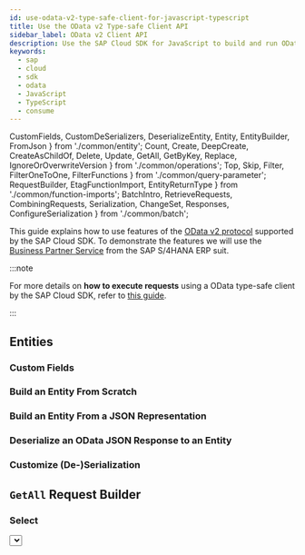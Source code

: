 ```yaml
---
id: use-odata-v2-type-safe-client-for-javascript-typescript
title: Use the OData v2 Type-safe Client API
sidebar_label: OData v2 Client API
description: Use the SAP Cloud SDK for JavaScript to build and run OData v2 requests in a type-safe way.
keywords:
  - sap
  - cloud
  - sdk
  - odata
  - JavaScript
  - TypeScript
  - consume
---
```


  CustomFields,
  CustomDeSerializers,
  DeserializeEntity,
  Entity,
  EntityBuilder,
  FromJson
} from './common/entity';
  Count,
  Create,
  DeepCreate,
  CreateAsChildOf,
  Delete,
  Update,
  GetAll,
  GetByKey,
  Replace,
  IgnoreOrOverwriteVersion
} from './common/operations';
  Top,
  Skip,
  Filter,
  FilterOneToOne,
  FilterFunctions
} from './common/query-parameter';
  RequestBuilder,
  EtagFunctionImport,
  EntityReturnType
} from './common/function-imports';
  BatchIntro,
  RetrieveRequests,
  CombiningRequests,
  Serialization,
  ChangeSet,
  Responses,
  ConfigureSerialization
} from './common/batch';

This guide explains how to use features of the [OData v2 protocol](https://www.odata.org/documentation/odata-version-2-0/) supported by the SAP Cloud SDK.
To demonstrate the features we will use the [Business Partner Service](https://api.sap.com/api/API_BUSINESS_PARTNER/resource) from the SAP S/4HANA ERP suit.

:::note

For more details on **how to execute requests** using a OData type-safe client by the SAP Cloud SDK, refer to [this guide](./execute-odata-request).

:::

## Entities

<Entity />

### Custom Fields

<CustomFields />

### Build an Entity From Scratch

<EntityBuilder />

### Build an Entity From a JSON Representation

<FromJson />

### Deserialize an OData JSON Response to an Entity

<DeserializeEntity />

### Customize (De-)Serialization

<CustomDeSerializers />

## `GetAll` Request Builder

<GetAll />

### Select

<Select />

### Filter

<Filter />

#### Filter on One-to-One Navigation Properties

<FilterOneToOne />

#### More Filter Expressions

More advanced filter expressions can be found [here](#available-filter-expressions).

### Skip

<Skip />

### Top

<Top />

### Count

<Count />

## `GetByKey` Request Builder

<GetByKey />

## Create Request Builder

<Create />

### Deep Create

<DeepCreate />

### Create as Child Of

<CreateAsChildOf />

## Update Request Builder

<Update />

### Replace the Entity

<Replace />

## Delete Request Builder

<Delete />

## Handling of ETags

<ETag />

### Ignore or Overwrite the Version Identifier

<IgnoreOrOverwriteVersion />

## Handling of Cross-Site Request Forgery Tokens

<Csrf />

## Skip `CSRF` Token Handling

<SkipCsrf />
<SkipCsrfExample />

## Available Filter Expressions

### Filter Functions

<FilterFunctions />

## Function Imports

### Request Builder

<RequestBuilder />

<EntityReturnType />

### Setting ETag

<EtagFunctionImport />

## Batch Requests

<BatchIntro />

### Retrieve Request

<RetrieveRequests />

### Changeset

<ChangeSet />

### Responses

<Responses />

### Combining Requests

<CombiningRequests />

### Serialization

<Serialization />

### Configure Subrequest Serialization

<ConfigureSerialization />
